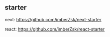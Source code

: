 ## starter

next: https://github.com/imberZsk/next-starter

react: https://github.com/imberZsk/react-starter
